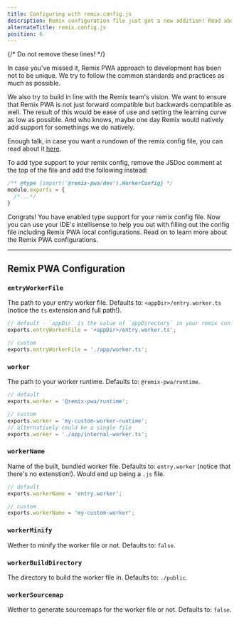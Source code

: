 ```yaml
---
title: Configuring with remix.config.js
description: Remix configuration file just got a new addition! Read about the hijack and how to upgrade your config file.
alternateTitle: remix.config.js
position: 6
---
```

{/* Do not remove these lines! */}



In case you've missed it, Remix PWA approach to development has been not to be unique. We try to follow the common standards and practices as much as possible. 

We also try to build in line with the Remix team's vision. We want to ensure that Remix PWA is not just forward compatible but backwards compatible as well.
The result of this would be ease of use and setting the learning curve as low as possible. And who knows, maybe one day Remix would natively add support 
for somethings we do natively.

Enough talk, in case you want a rundown of the remix config file, you can read about it [here](https://remix.run/docs/en/main/file-conventions/remix-config).

To add type support to your remix config, remove the JSDoc comment at the top of the file and add the following instead:

```js {{ filename:'remix.config.js' }}
/** @type {import('@remix-pwa/dev').WorkerConfig} */
module.exports = {
  /*...*/
}
```

Congrats! You have enabled type support for your remix config file. Now you can use your IDE's intellisense to help you out with filling out the config file
including Remix PWA local configurations. Read on to learn more about the Remix PWA configurations.

---

## Remix PWA Configuration

### `entryWorkerFile`

The path to your entry worker file. Defaults to: `<appDir>/entry.worker.ts` (notice the `ts` extension and full path!).

```js {{ filename:'remix.config.js' }}
// default - `appDir` is the value of `appDirectory` in your remix config file
exports.entryWorkerFile = '<appDir>/entry.worker.ts';

// custom
exports.entryWorkerFile = './app/worker.ts';
```

### `worker`

The path to your worker runtime. Defaults to: `@remix-pwa/runtime`.

```js {{ filename:'remix.config.js' }}
// default
exports.worker = '@remix-pwa/runtime';

// custom
exports.worker = 'my-custom-worker-runtime';
// alternatively could be a single file
exports.worker = './app/internal-worker.ts';
```

### `workerName`

Name of the built, bundled worker file. Defaults to: `entry.worker` (notice that there's no extenstion!). Would end up being a `.js` file.

```js {{ filename:'remix.config.js' }}
// default
exports.workerName = 'entry.worker';

// custom
exports.workerName = 'my-custom-worker';
```

### `workerMinify`

Wether to minify the worker file or not. Defaults to: `false`.

### `workerBuildDirectory`

The directory to build the worker file in. Defaults to: `./public`.

### `workerSourcemap`

Wether to generate sourcemaps for the worker file or not. Defaults to: `false`.